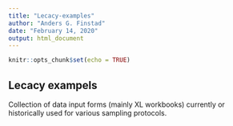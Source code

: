 ```yaml
---
title: "Lecacy-examples"
author: "Anders G. Finstad"
date: "February 14, 2020"
output: html_document
---
```


```r
knitr::opts_chunk$set(echo = TRUE)
```

## Lecacy exampels

Collection of data input forms (mainly XL workbooks) currently or historically used for various sampling protocols. 
